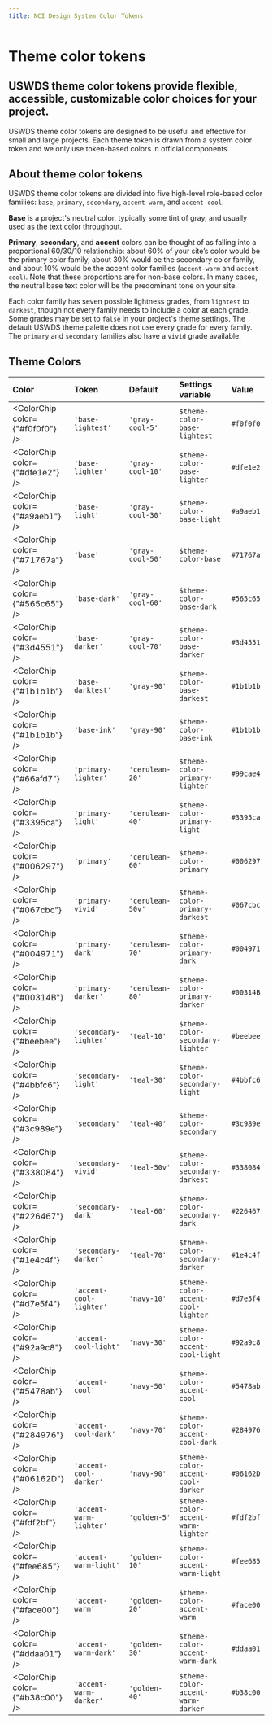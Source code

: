 ```yaml
---
title: NCI Design System Color Tokens
---
```



# Theme color tokens

## USWDS theme color tokens provide flexible, accessible, customizable color choices for your project.

USWDS theme color tokens are designed to be useful and effective for small and large projects. Each theme token is drawn from a system color token and we only use token-based colors in official components.

## About theme color tokens

USWDS theme color tokens are divided into five high-level role-based color families: `base`, `primary`, `secondary`, `accent-warm`, and `accent-cool`.

**Base** is a project's neutral color, typically some tint of gray, and usually used as the text color throughout.

**Primary**, **secondary**, and **accent** colors can be thought of as falling into a proportional 60/30/10 relationship:
about 60% of your site’s color would be the primary color family, about 30% would be the secondary color family, and
about 10% would be the accent color families (`accent-warm` and `accent-cool`). Note that these proportions are for
non-base colors. In many cases, the neutral base text color will be the predominant tone on your site.

Each color family has seven possible lightness grades, from `lightest` to `darkest`, though not every family needs
to include a color at each grade. Some grades may be set to `false` in your project's theme settings. The default
USWDS theme palette does not use every grade for every family. The `primary` and `secondary` families also have a
`vivid` grade available.

## Theme Colors

| Color                           | Token                   | Default          | Settings variable                  | Value     |
| :------------------------------ | :---------------------- | :--------------- | :--------------------------------- | :-------- |
| <ColorChip color={"#f0f0f0"} /> | `'base-lightest'`       | `'gray-cool-5'`  | `$theme-color-base-lightest`       | `#f0f0f0` |
| <ColorChip color={"#dfe1e2"} /> | `'base-lighter'`        | `'gray-cool-10'` | `$theme-color-base-lighter`        | `#dfe1e2` |
| <ColorChip color={"#a9aeb1"} /> | `'base-light'`          | `'gray-cool-30'` | `$theme-color-base-light`          | `#a9aeb1` |
| <ColorChip color={"#71767a"} /> | `'base'`                | `'gray-cool-50'` | `$theme-color-base`                | `#71767a` |
| <ColorChip color={"#565c65"} /> | `'base-dark'`           | `'gray-cool-60'` | `$theme-color-base-dark`           | `#565c65` |
| <ColorChip color={"#3d4551"} /> | `'base-darker'`         | `'gray-cool-70'` | `$theme-color-base-darker`         | `#3d4551` |
| <ColorChip color={"#1b1b1b"} /> | `'base-darktest'`       | `'gray-90'`      | `$theme-color-base-darkest`        | `#1b1b1b` |
| <ColorChip color={"#1b1b1b"} /> | `'base-ink'`            | `'gray-90'`      | `$theme-color-base-ink`            | `#1b1b1b` |
| <ColorChip color={"#66afd7"} /> | `'primary-lighter'`     | `'cerulean-20'`  | `$theme-color-primary-lighter`     | `#99cae4` |
| <ColorChip color={"#3395ca"} /> | `'primary-light'`       | `'cerulean-40'`  | `$theme-color-primary-light`       | `#3395ca` |
| <ColorChip color={"#006297"} /> | `'primary'`             | `'cerulean-60'`  | `$theme-color-primary`             | `#006297` |
| <ColorChip color={"#067cbc"} /> | `'primary-vivid'`       | `'cerulean-50v'` | `$theme-color-primary-darkest`     | `#067cbc` |
| <ColorChip color={"#004971"} /> | `'primary-dark'`        | `'cerulean-70'`  | `$theme-color-primary-dark`        | `#004971` |
| <ColorChip color={"#00314B"} /> | `'primary-darker'`      | `'cerulean-80'`  | `$theme-color-primary-darker`      | `#00314B` |
| <ColorChip color={"#beebee"} /> | `'secondary-lighter'`   | `'teal-10'`      | `$theme-color-secondary-lighter`   | `#beebee` |
| <ColorChip color={"#4bbfc6"} /> | `'secondary-light'`     | `'teal-30'`      | `$theme-color-secondary-light`     | `#4bbfc6` |
| <ColorChip color={"#3c989e"} /> | `'secondary'`           | `'teal-40'`      | `$theme-color-secondary`           | `#3c989e` |
| <ColorChip color={"#338084"} /> | `'secondary-vivid'`     | `'teal-50v'`     | `$theme-color-secondary-darkest`   | `#338084` |
| <ColorChip color={"#226467"} /> | `'secondary-dark'`      | `'teal-60'`      | `$theme-color-secondary-dark`      | `#226467` |
| <ColorChip color={"#1e4c4f"} /> | `'secondary-darker'`    | `'teal-70'`      | `$theme-color-secondary-darker`    | `#1e4c4f` |
| <ColorChip color={"#d7e5f4"} /> | `'accent-cool-lighter'` | `'navy-10'`      | `$theme-color-accent-cool-lighter` | `#d7e5f4` |
| <ColorChip color={"#92a9c8"} /> | `'accent-cool-light'`   | `'navy-30'`      | `$theme-color-accent-cool-light`   | `#92a9c8` |
| <ColorChip color={"#5478ab"} /> | `'accent-cool'`         | `'navy-50'`      | `$theme-color-accent-cool`         | `#5478ab` |
| <ColorChip color={"#284976"} /> | `'accent-cool-dark'`    | `'navy-70'`      | `$theme-color-accent-cool-dark`    | `#284976` |
| <ColorChip color={"#06162D"} /> | `'accent-cool-darker'`  | `'navy-90'`      | `$theme-color-accent-cool-darker`  | `#06162D` |
| <ColorChip color={"#fdf2bf"} /> | `'accent-warm-lighter'` | `'golden-5'`     | `$theme-color-accent-warm-lighter` | `#fdf2bf` |
| <ColorChip color={"#fee685"} /> | `'accent-warm-light'`   | `'golden-10'`    | `$theme-color-accent-warm-light`   | `#fee685` |
| <ColorChip color={"#face00"} /> | `'accent-warm'`         | `'golden-20'`    | `$theme-color-accent-warm`         | `#face00` |
| <ColorChip color={"#ddaa01"} /> | `'accent-warm-dark'`    | `'golden-30'`    | `$theme-color-accent-warm-dark`    | `#ddaa01` |
| <ColorChip color={"#b38c00"} /> | `'accent-warm-darker'`  | `'golden-40'`    | `$theme-color-accent-warm-darker`  | `#b38c00` |

<br />
<br />
